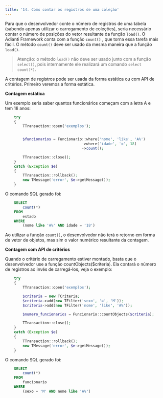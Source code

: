 ```yaml
---
title: '14. Como contar os registros de uma coleção'
---
```


Para que o desenvolvedor conte o número de registros de uma tabela (sabendo apenas utilizar o carregamento de coleções), seria necessário contar o número de posições do vetor resultante da função `load()`. O Adianti Framework conta com a função `count()` , que torna essa tarefa mais fácil. O método `count()` deve ser usado da mesma maneira que a função `load()`.

> Atenção: o método `load()` não deve ser usado junto com a função `select()`, pois internamente ele realizará um comando `select count(*)`.

A contagem de registros pode ser usada da forma estática ou com API de critérios. Primeiro veremos a forma estática.

**Contagem estática**

Um exemplo seria saber quantos funcionários começam com a letra A e tem 18 anos:

```php
    try
    {
        TTransaction::open('exemplos');


        $funcionarios = Funcionario::where('nome', 'like', 'A%')
                                   ->where('idade', '=', 18)
                                   ->count();

        TTransaction::close();
    }
    catch (Exception $e)
    {
        TTransaction::rollback();
        new TMessage('error', $e->getMessage());
    }
```

O comando SQL gerado foi:

```sql
    SELECT
        count(*)
    FROM
        estado
    WHERE
        (nome like 'A%' AND idade = '18')
```

Ao utilizar a função `count()`, o desenvolvedor não terá o retorno em forma de vetor de objetos, mas sim o valor numérico resultante da contagem.

**Contagem com API de critérios**

Quando o critério de carregamento estiver montado, basta que o desenvolvedor use a função countObjects($criteria). Ela contará o número de registros ao invés de carregá-los, veja o exemplo:

```php
    try
    {
        TTransaction::open('exemplos');

        $criteria = new TCriteria;
        $criteria->add(new TFilter('sexo', '=', 'M'));
        $criteria->add(new TFilter('nome', 'like', 'A%'));

        $numero_funcionarios = Funcionario::countObjects($criteria);

        TTransaction::close();
    }
    catch (Exception $e)
    {
        TTransaction::rollback();
        new TMessage('error', $e->getMessage());
    }
```

O comando SQL gerado foi:

```sql
    SELECT 
        count(*)
    FROM 
        funcionario
    WHERE 
        (sexo = 'M' AND nome like 'A%')
```
